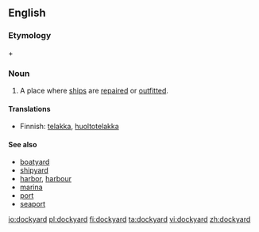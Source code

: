 ==English==

===Etymology===
{{term|dock}} + {{term|yard}}

===Noun===
{{en-noun}}

#A place where [[ship]]s are [[repair|repaired]] or [[outfit|outfitted]].

====Translations====
{{trans-top|ship repair place}}
*Finnish: [[telakka]], [[huoltotelakka]]
{{trans-mid}}
{{trans-bottom}}

====See also====
*[[boatyard]]
*[[shipyard]]
*[[harbor]], [[harbour]]
*[[marina]]
*[[port]]
*[[seaport]]

[[io:dockyard]]
[[pl:dockyard]]
[[fi:dockyard]]
[[ta:dockyard]]
[[vi:dockyard]]
[[zh:dockyard]]